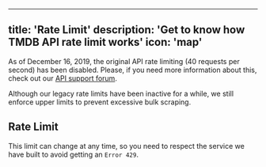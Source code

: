 
---
title: 'Rate Limit'
description: 'Get to know how TMDB API rate limit works'
icon: 'map'
---

As of December 16, 2019, the original API rate limiting (40 requests per second) has been disabled. Please, if you need more information about this, check out our [API support forum](https://www.themoviedb.org/talk/category/5047958519c29526b50017d6).

Although our legacy rate limits have been inactive for a while, we still enforce upper limits to prevent excessive bulk scraping. 

## Rate Limit

<Note>
    This limit can change at any time, so you need to respect the service we have built to avoid getting an <code>Error 429</code>.
</Note>



